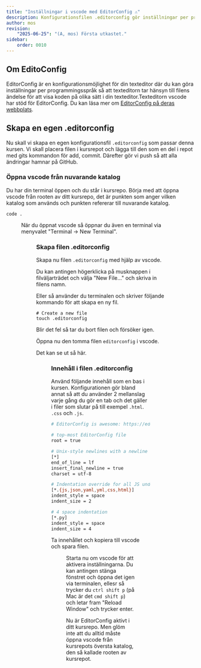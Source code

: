 ```yaml
---
title: "Inställningar i vscode med EditorConfig ⚠️" 
description: Konfigurationsfilen .editorconfig gör inställningar per programmeringsspråk i din texteditor.
author: mos
revision:
    "2025-06-25": "(A, mos) Första utkastet."
sidebar:
    order: 0010
---
```




## Om EditoConfig

EditorConfig är en konfigurationsmöjlighet för din texteditor där du kan göra inställningar per programmingsspråk så att texteditorn tar hänsyn till filens ändelse för att visa koden på olika sätt i din texteditor.Texteditorn vscode har stöd för EditorConfig. Du kan läsa mer om [EditorConfig på deras webbplats](https://editorconfig.org/).



## Skapa en egen .editorconfig

Nu skall vi skapa en egen konfigurationsfil `.editorconfig` som passar denna kursen. Vi skall placera filen i kursrepot och lägga till den som en del i repot med gits kommandon för add, commit. Därefter gör vi push så att alla ändringar hamnar på GitHub.



### Öppna vscode från nuvarande katalog

Du har din terminal öppen och du står i kursrepo. Börja med att öppna vscode från rooten av ditt kursrepo, det är punkten som anger vilken katalog som används och punkten refererar till nuvarande katalog. 

```console title="Öppna vscode från den katalog du står i."
code .
```


<Figure 
    src={edit1}
    caption="Öppna vscode via terminal med nuvarande katalog som arbetskatalog."
/>


När du öppnat vscode så öppnar du även en terminal via menyvalet "Terminal -> New Terminal".


<Figure 
    src={edit2}
    caption="Texteditor är nu öppen och har ditt kursrepo som utgångspunkt."
/>



### Skapa filen .editorconfig

Skapa nu filen `.editorconfig` med hjälp av vscode.

Du kan antingen högerklicka på musknappen i filväljarträdet och välja "New File..." och skriva in filens namn.

Eller så använder du terminalen och skriver följande kommando för att skapa en ny fil.

```console title="Skapa en ny fil i terminalen med kommandot touch."
# Create a new file
touch .editorconfig
```

Blir det fel så tar du bort filen och försöker igen.

Öppna nu den tomma filen `editorconfig` i vscode.

Det kan se ut så här.


<Figure 
    src={edit3}
    caption="Filen .editorconfig är skapad, men ännu saknar den innehåll."
/>



### Innehåll i filen .editorconfig

Använd följande innehåll som en bas i kursen. Konfigurationen gör bland annat så att du använder 2 mellanslag varje gång du gör en tab och det gäller i filer som slutar på till exempel `.html`. `.css` och `.js`.

```bash title="Innehåll för filen .editorconfig."
# EditorConfig is awesome: https://editorconfig.org

# top-most EditorConfig file
root = true

# Unix-style newlines with a newline ending every file
[*]
end_of_line = lf
insert_final_newline = true
charset = utf-8

# Indentation override for all JS under lib directory
[*.{js,json,yaml,yml,css,html}]
indent_style = space
indent_size = 2

# 4 space indentation
[*.py]
indent_style = space
indent_size = 4
```

Ta innehållet och kopiera till vscode och spara filen.


<Figure 
    src={edit4}
    caption="Filen .editorconfig är sparad med sitt uppdaterade innehåll."
/>

Starta nu om vscode för att aktivera inställningarna. Du kan antingen stänga fönstret och öppna det igen via terminalen, ellesr så trycker du `ctrl shift p` (på Mac är det `cmd shift p`) och letar fram "Reload Window" och trycker enter.

Nu är EditorConfig aktivt i ditt kursrepo. Men glöm inte att du alltid måste öppna vscode från kursrepots översta katalog, den så kallade rooten av kursrepot.
